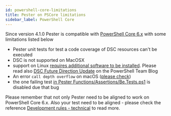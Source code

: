 ```yaml
---
id: powershell-core-limitations
title: Pester on PSCore limitations
sidebar_label: PowerShell Core
---
```


Since version 4.1.0 Pester is compatible with
[PowerShell Core 6.x](https://github.com/powershell/powershell)
with some limitations listed below

- Pester unit tests for test a code coverage of DSC resources can't be executed
- DSC is not supported on MacOSX
- support on Linux [requires additional software to be installed](https://docs.microsoft.com/en-us/powershell/scripting/dsc/getting-started/lnxgettingstarted).
  Please read also [DSC Future Direction Update](https://blogs.msdn.microsoft.com/powershell/2017/09/12/dsc-future-direction-update/)
  on the PowerShell Team Blog
- An error ```call depth overflow``` on macOS
  ([please check](https://github.com/PowerShell/PowerShell/issues/4268))
- the one failing test [in Pester Functions/Assertions/Be.Tests.ps1](https://github.com/pester/Pester/blob/rel/4.x.x/Functions/Assertions/Be.Tests.ps1)
  is disabled due that bug

Please remember that not only Pester need to be aligned to work on PowerShell Core 6.x.
Also your test need to be aligned - please check the reference
[Development rules - technical](https://github.com/pester/Pester/wiki/Development-rules---technical)
to read more.
